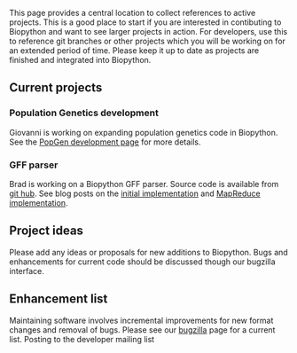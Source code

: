 This page provides a central location to collect references to active projects. This is a good place to start if you are interested in contibuting to Biopython and want to see larger projects in action. For developers, use this to reference git branches or other projects which you will be working on for an extended period of time. Please keep it up to date as projects are finished and integrated into Biopython.

== Current projects ==

=== Population Genetics development ===

Giovanni is working on expanding population genetics code in Biopython. See the [[PopGen_dev|PopGen development page]] for more details.

=== GFF parser ===

Brad is working on a Biopython GFF parser. Source code is available from [http://github.com/chapmanb/bcbb/tree/be2f4f1714b67aa8e428b747c74c81cdd0451072/gff git hub]. See blog posts on the [http://bcbio.wordpress.com/2009/03/08/initial-gff-parser-for-biopython/ initial implementation] and [http://bcbio.wordpress.com/2009/03/22/mapreduce-implementation-of-gff-parsing-for-biopython/ MapReduce implementation].

== Project ideas ==

Please add any ideas or proposals for new additions to Biopython. Bugs and enhancements for current code should be discussed though our bugzilla interface.

== Enhancement list ==

Maintaining software involves incremental improvements for new format changes and removal of bugs. Please see our [http://bugzilla.open-bio.org/ bugzilla] page for a current list. Posting to the developer mailing list